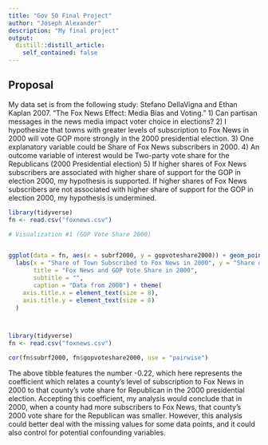 ```yaml
---
title: "Gov 50 Final Project"
author: "Joseph Alexander"
description: "My final project"
output:
  distill::distill_article: 
    self_contained: false
---
```


  

## Proposal

My data set is from the following study: Stefano DellaVigna and Ethan Kaplan 2007. "The Fox News Effect: Media Bias and Voting." 1) Can partisan messages in the news media impact voter choice in elections? 2) I hypothesize that towns with greater levels of subscription to Fox News in 2000 will vote GOP more strongly in the 2000 presidential election. 3) One explanatory variable could be Share of Fox News subscribers in 2000. 4) An outcome variable of interest would be Two-party vote share for the Republicans (2000 Presidential election) 5) If higher shares of Fox News subscribers are associated with higher share of support for the GOP in election 2000, my hypothesis is supported. If higher shares of Fox News subscribers are not associated with higher share of support for the GOP in election 2000, my hypothesis is undermined.


```r
library(tidyverse)
fn <- read.csv("foxnews.csv")

# Visualization #1 (GOP Vote Share 2000)


ggplot(data = fn, aes(x = subrf2000, y = gopvoteshare2000)) + geom_point() + geom_smooth() +
  labs(x = "Share of Town Subscribed to Fox News in 2000", y = "Share of Town which voted GOP in 2000",
       title = "Fox News and GOP Vote Share in 2000",
       subtitle = "",
       caption = "Data from 2000") + theme(
    axis.title.x = element_text(size = 8),
    axis.title.y = element_text(size = 8)
  )
```

```r

```

```r

```

```r
library(tidyverse)
fn <- read.csv("foxnews.csv") 

cor(fn$subrf2000, fn$gopvoteshare2000, use = "pairwise")
```
 The above tibble features the number -0.22, which here represents the coefficient which relates a county's level of subscription to Fox News in 2000 to that county's vote share for Republican in the 2000 presidential election. Accepting this coefficient, my analysis would conclude that in 2000, when a county had more subscribers to Fox News, that county's 2000 vote share for the Republican was smaller. However, this analysis could better deal with the missing values for some data points, and it could also  control for potential confounding variables.  

